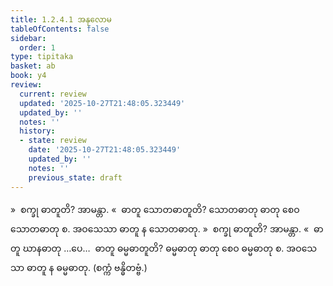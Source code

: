 ```yaml
---
title: 1.2.4.1 အနုလောမ
tableOfContents: false
sidebar:
  order: 1
type: tipitaka
basket: ab
book: y4
review:
  current: review
  updated: '2025-10-27T21:48:05.323449'
  updated_by: ''
  notes: ''
  history:
  - state: review
    date: '2025-10-27T21:48:05.323449'
    updated_by: ''
    notes: ''
    previous_state: draft
---
```



<ReviewStatus review={frontmatter.review} showDetails={true} />

<HypothesisAnnotation frontmatter={frontmatter} />

<DynamicBreadcrumb />

<Division number="16" book="y4" e="ch" v="33" p="202">

<Paragraph number="205" book="y4">
»  စက္ခု ဓာတူတိ? အာမန္တာ.
</Paragraph>

<Paragraph number="206" book="y4">
«  ဓာတူ သောတဓာတူတိ?
</Paragraph>

<Paragraph number="207" book="y4">
သောတဓာတု ဓာတု စေဝ သောတဓာတု စ. အဝသေသာ ဓာတူ န သောတဓာတု.
</Paragraph>

<Paragraph number="208" book="y4">
»  စက္ခု ဓာတူတိ? အာမန္တာ.
</Paragraph>

<Paragraph number="209" book="y4">
«  ဓာတူ ဃာနဓာတု …ပေ…  ဓာတူ ဓမ္မဓာတူတိ?
</Paragraph>

<Paragraph number="210" book="y4">
ဓမ္မဓာတု ဓာတု စေဝ ဓမ္မဓာတု စ. အဝသေသာ ဓာတူ န ဓမ္မဓာတု.

</Paragraph>
</Division>

<Paragraph number="211" type="center" book="y4">
(စက္ကံ ဗန္ဓိတဗ္ဗံ.)
</Paragraph>